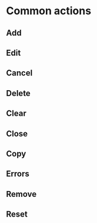 
<Meta title="Patterns/Common actions" />

# Common actions

## Add

## Edit

## Cancel

## Delete

## Clear

## Close

## Copy

## Errors

## Remove

## Reset
